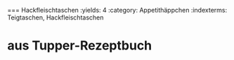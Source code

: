=== Hackfleischtaschen
:yields: 4
:category: Appetithäppchen
:indexterms: Teigtaschen, Hackfleischtaschen

# aus Tupper-Rezeptbuch
